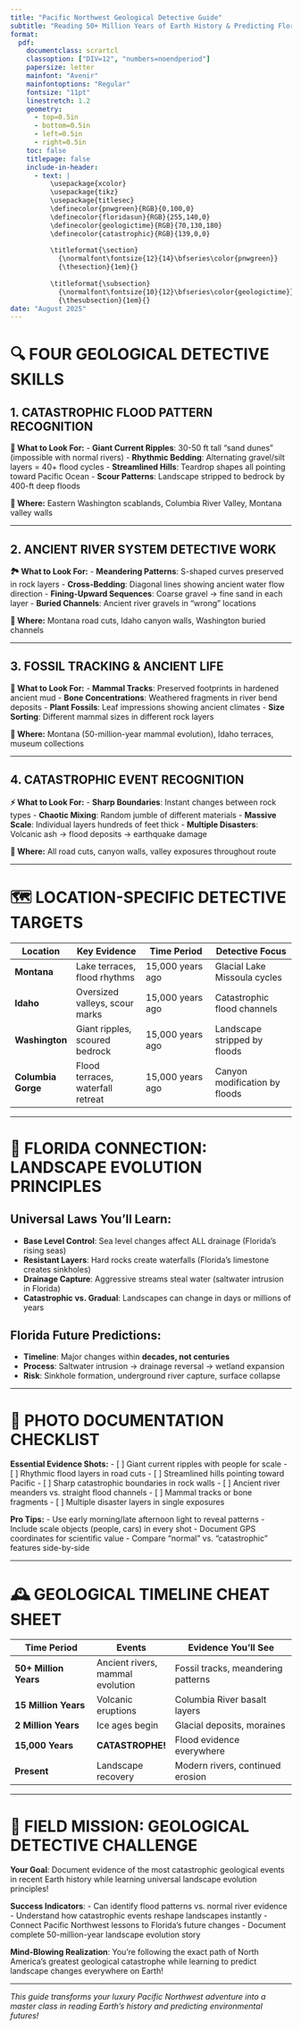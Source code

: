 ```yaml
---
title: "Pacific Northwest Geological Detective Guide"
subtitle: "Reading 50+ Million Years of Earth History & Predicting Florida's Future"
format: 
  pdf:
    documentclass: scrartcl
    classoption: ["DIV=12", "numbers=noendperiod"]
    papersize: letter
    mainfont: "Avenir"
    mainfontoptions: "Regular"
    fontsize: "11pt"
    linestretch: 1.2
    geometry:
      - top=0.5in
      - bottom=0.5in
      - left=0.5in
      - right=0.5in
    toc: false
    titlepage: false
    include-in-header:
      - text: |
          \usepackage{xcolor}
          \usepackage{tikz}
          \usepackage{titlesec}
          \definecolor{pnwgreen}{RGB}{0,100,0}
          \definecolor{floridasun}{RGB}{255,140,0}
          \definecolor{geologictime}{RGB}{70,130,180}
          \definecolor{catastrophic}{RGB}{139,0,0}
          
          \titleformat{\section}
            {\normalfont\fontsize{12}{14}\bfseries\color{pnwgreen}}
            {\thesection}{1em}{}
          
          \titleformat{\subsection}
            {\normalfont\fontsize{10}{12}\bfseries\color{geologictime}}
            {\thesubsection}{1em}{}
date: "August 2025"
---
```


# 🔍 FOUR GEOLOGICAL DETECTIVE SKILLS

## **1. CATASTROPHIC FLOOD PATTERN RECOGNITION**
**🌊 What to Look For:**
- **Giant Current Ripples**: 30-50 ft tall "sand dunes" (impossible with normal rivers)
- **Rhythmic Bedding**: Alternating gravel/silt layers = 40+ flood cycles
- **Streamlined Hills**: Teardrop shapes all pointing toward Pacific Ocean
- **Scour Patterns**: Landscape stripped to bedrock by 400-ft deep floods

**📍 Where:** Eastern Washington scablands, Columbia River Valley, Montana valley walls

---

## **2. ANCIENT RIVER SYSTEM DETECTIVE WORK**
**🏞️ What to Look For:**
- **Meandering Patterns**: S-shaped curves preserved in rock layers
- **Cross-Bedding**: Diagonal lines showing ancient water flow direction
- **Fining-Upward Sequences**: Coarse gravel → fine sand in each layer
- **Buried Channels**: Ancient river gravels in "wrong" locations

**📍 Where:** Montana road cuts, Idaho canyon walls, Washington buried channels

---

## **3. FOSSIL TRACKING & ANCIENT LIFE**
**🦣 What to Look For:**
- **Mammal Tracks**: Preserved footprints in hardened ancient mud
- **Bone Concentrations**: Weathered fragments in river bend deposits
- **Plant Fossils**: Leaf impressions showing ancient climates
- **Size Sorting**: Different mammal sizes in different rock layers

**📍 Where:** Montana (50-million-year mammal evolution), Idaho terraces, museum collections

---

## **4. CATASTROPHIC EVENT RECOGNITION**
**⚡ What to Look For:**
- **Sharp Boundaries**: Instant changes between rock types
- **Chaotic Mixing**: Random jumble of different materials
- **Massive Scale**: Individual layers hundreds of feet thick
- **Multiple Disasters**: Volcanic ash → flood deposits → earthquake damage

**📍 Where:** All road cuts, canyon walls, valley exposures throughout route

---

# 🗺️ LOCATION-SPECIFIC DETECTIVE TARGETS

| **Location** | **Key Evidence** | **Time Period** | **Detective Focus** |
|--------------|------------------|------------------|---------------------|
| **Montana** | Lake terraces, flood rhythms | 15,000 years ago | Glacial Lake Missoula cycles |
| **Idaho** | Oversized valleys, scour marks | 15,000 years ago | Catastrophic flood channels |
| **Washington** | Giant ripples, scoured bedrock | 15,000 years ago | Landscape stripped by floods |
| **Columbia Gorge** | Flood terraces, waterfall retreat | 15,000 years ago | Canyon modification by floods |

---

# 🌴 FLORIDA CONNECTION: LANDSCAPE EVOLUTION PRINCIPLES

## **Universal Laws You'll Learn:**
- **Base Level Control**: Sea level changes affect ALL drainage (Florida's rising seas)
- **Resistant Layers**: Hard rocks create waterfalls (Florida's limestone creates sinkholes)
- **Drainage Capture**: Aggressive streams steal water (saltwater intrusion in Florida)
- **Catastrophic vs. Gradual**: Landscapes can change in days or millions of years

## **Florida Future Predictions:**
- **Timeline**: Major changes within **decades, not centuries**
- **Process**: Saltwater intrusion → drainage reversal → wetland expansion
- **Risk**: Sinkhole formation, underground river capture, surface collapse

---

# 📸 PHOTO DOCUMENTATION CHECKLIST

**Essential Evidence Shots:**
- [ ] Giant current ripples with people for scale
- [ ] Rhythmic flood layers in road cuts
- [ ] Streamlined hills pointing toward Pacific
- [ ] Sharp catastrophic boundaries in rock walls
- [ ] Ancient river meanders vs. straight flood channels
- [ ] Mammal tracks or bone fragments
- [ ] Multiple disaster layers in single exposures

**Pro Tips:**
- Use early morning/late afternoon light to reveal patterns
- Include scale objects (people, cars) in every shot
- Document GPS coordinates for scientific value
- Compare "normal" vs. "catastrophic" features side-by-side

---

# 🕰️ GEOLOGICAL TIMELINE CHEAT SHEET

| **Time Period** | **Events** | **Evidence You'll See** |
|-----------------|------------|-------------------------|
| **50+ Million Years** | Ancient rivers, mammal evolution | Fossil tracks, meandering patterns |
| **15 Million Years** | Volcanic eruptions | Columbia River basalt layers |
| **2 Million Years** | Ice ages begin | Glacial deposits, moraines |
| **15,000 Years** | **CATASTROPHE!** | Flood evidence everywhere |
| **Present** | Landscape recovery | Modern rivers, continued erosion |

---

# 🎯 FIELD MISSION: GEOLOGICAL DETECTIVE CHALLENGE

**Your Goal**: Document evidence of the most catastrophic geological events in recent Earth history while learning universal landscape evolution principles!

**Success Indicators**:
- Can identify flood patterns vs. normal river evidence
- Understand how catastrophic events reshape landscapes instantly
- Connect Pacific Northwest lessons to Florida's future changes
- Document complete 50-million-year landscape evolution story

**Mind-Blowing Realization**: You're following the exact path of North America's greatest geological catastrophe while learning to predict landscape changes everywhere on Earth!

---

*This guide transforms your luxury Pacific Northwest adventure into a master class in reading Earth's history and predicting environmental futures!* 
